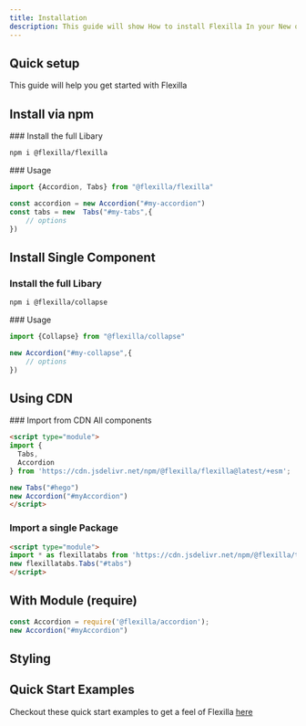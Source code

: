 ```yaml
---
title: Installation
description: This guide will show How to install Flexilla In your New or Existing Project
---
```


## Quick setup

This guide will help you get started with Flexilla

## Install via npm

<Stepper>
<Step>
### Install the full Libary

```bash
npm i @flexilla/flexilla
```

</Step>
<Step>
### Usage

```js
import {Accordion, Tabs} from "@flexilla/flexilla"

const accordion = new Accordion("#my-accordion")
const tabs = new  Tabs("#my-tabs",{ 
    // options
})
```

</Step>
</Stepper>

## Install Single Component

<Stepper>
<Step>

### Install the full Libary

```bash
npm i @flexilla/collapse
```

</Step>
<Step>
### Usage

```js
import {Collapse} from "@flexilla/collapse"

new Accordion("#my-collapse",{
    // options
})
```

</Step>
</Stepper>

## Using CDN

<Stepper>
<Step>
### Import from CDN
All components

```html
<script type="module">
import {
  Tabs,
  Accordion
} from 'https://cdn.jsdelivr.net/npm/@flexilla/flexilla@latest/+esm';

new Tabs("#hego")
new Accordion("#myAccordion")
</script>
```

### Import a single Package

```html
<script type="module">
import * as flexillatabs from 'https://cdn.jsdelivr.net/npm/@flexilla/tabs@latest/+esm';
new flexillatabs.Tabs("#tabs")
</script>
```

</Step>
</Stepper>


## With Module (require)

```js
const Accordion = require('@flexilla/accordion');
new Accordion("#myAccordion")
```

## Styling


## Quick Start Examples

Checkout these quick start examples to get a feel of Flexilla [here](https://github.com/unoforge/flexilla/tree/main/examples)